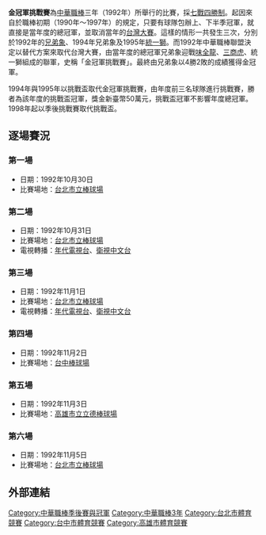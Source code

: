 '''金冠軍挑戰賽'''為[[中華職棒|中華職棒]]三年（1992年）所舉行的比賽，採[[七戰四勝制|七戰四勝制]]。起因來自於職棒初期（1990年～1997年）的規定，只要有球隊包辦上、下半季冠軍，就直接是當年度的總冠軍，並取消當年的[[台灣大賽|台灣大賽]]。這樣的情形一共發生三次，分別於1992年的[[兄弟象|兄弟象]]、1994年兄弟象及1995年[[統一獅|統一獅]]。而1992年中華職棒聯盟決定以替代方案來取代台灣大賽，由當年度的總冠軍兄弟象迎戰[[味全龍|味全龍]]、[[三商虎|三商虎]]、統一獅組成的聯軍，史稱「金冠軍挑戰賽」。最終由兄弟象以4勝2敗的成績獲得金冠軍。

1994年與1995年以挑戰盃取代金冠軍挑戰賽，由年度前三名球隊進行挑戰賽，勝者為該年度的挑戰盃冠軍，獎金新臺幣50萬元，挑戰盃冠軍不影響年度總冠軍。1998年起以季後挑戰賽取代挑戰盃。

==逐場賽況==
===第一場===
*日期：1992年10月30日
*比賽場地：[[台北市立棒球場|台北市立棒球場]]
{{棒球比賽9局記分板
| Road='''兄弟象'''
| R1=0 | R2=0 | R3=0 | R4=0 | R5=0 | R6=3 | R7=2 | R8=1 | R9=3 | RR=9 | RH=11 | RE=0
| Home=明星聯隊
| H1=0 | H2=2 | H3=0 | H4=0 | H5=1 | H6=0 | H7=1 | H8=0 | H9=0 | HR=4 | HH=9 | HE=0
| 勝投=[[陳義信|陳義信]] | 敗投=[[黃平洋|黃平洋]] | 救援=無
| 勝利打點=[[吳復連|吳復連]]
| 全壘打=[[曾智偵|曾智偵]]、[[李居明_(棒球運動員)|李居明]]
| MVP=無
| 主審=[[林福全|林福全]] | 觀眾=10126 | 時=3 | 分=30
}}

===第二場===
*日期：1992年10月31日
*比賽場地：[[台北市立棒球場|台北市立棒球場]]
*電視轉播：[[年代電視台|年代電視台]]、[[衛視中文台|衛視中文台]]
{{棒球比賽9局記分板
| Road=明星聯隊
| R1=0 | R2=0 | R3=0 | R4=0 | R5=0 | R6=1 | R7=0 | R8=2 | R9=0 | RR=3 | RH=4 | RE=0
| Home='''兄弟象'''
| H1=0 | H2=0 | H3=1 | H4=0 | H5=1 | H6=2 | H7=2 | H8=0 | H9=X | HR=6 | HH=11 | HE=0
| 勝投=[[鄧肯C.D|鄧肯]] | 敗投=[[郭進興|郭進興]] | 救援=無
| 勝利打點=[[林易增|林易增]]
| 全壘打=[[陳正中|陳正中]]6局上、[[林克F.L|林克]]8局上
| MVP=無
| 主審=[[周文宗|周文宗]] | 觀眾=14000 | 時=3 | 分=42
}}

===第三場===
*日期：1992年11月1日
*比賽場地：[[台北市立棒球場|台北市立棒球場]]
*電視轉播：[[年代電視台|年代電視台]]、[[衛視中文台|衛視中文台]]
{{棒球比賽9局記分板
| Road='''兄弟象'''
| R1=2 | R2=1 | R3=0 | R4=0 | R5=0 | R6=0 | R7=3 | R8=1 | R9=2 | RR=9 | RH=16 | RE=0
| Home=明星聯隊
| H1=0 | H2=0 | H3=0 | H4=1 | H5=1 | H6=0 | H7=0 | H8=0 | H9=0 | HR=2 | HH=5 | HE=0
| 勝投=[[陳憲章|陳憲章]] | 敗投=[[康明杉|康明杉]] | 救援=無 | 勝利打點=無
| 全壘打=無
| MVP=無
| 主審=[[李柏河|李柏河]] | 觀眾=5877 | 時=2 | 分=45
}}

===第四場===
*日期：1992年11月2日
*比賽場地：[[台中棒球場|台中棒球場]]
{{棒球比賽9局記分板
| Road='''明星聯隊'''
| R1=0 | R2=0 | R3=0 | R4=0 | R5=2 | R6=2 | R7=0 | R8=1 | R9=0 | RR=5 | RH=8 | RE=0
| Home=兄弟象
| H1=0 | H2=2 | H3=0 | H4=0 | H5=0 | H6=0 | H7=0 | H8=0 | H9=0 | HR=2 | HH=7 | HE=0
| 勝投=[[杜福明|杜福明]] | 敗投=[[尼洛|尼洛]] | 救援={{link-en|牛沙勒|Julio Solano}} | 勝利打點=[[林克F.L|林克]]
| 全壘打=[[陳彥成|陳彥成]]2局下、[[陳金茂|陳金茂]]5局上、[[林克F.L|林克]]6局上
| MVP=無
| 主審=[[許榮龍|許榮龍]] | 觀眾=9000 | 時=2 | 分=41
}}

===第五場===
*日期：1992年11月3日
*比賽場地：[[高雄市立立德棒球場|高雄市立立德棒球場]]
{{棒球比賽9局記分板
| Road=   兄弟象
| R1=0 | R2=3 | R3=2 | R4=0 | R5=0 | R6=0 | R7=0 | R8=0 | R9=0 | RR=5 | RH=6 | RE=0
| Home='''明星聯隊'''
| H1=1 | H2=3 | H3=0 | H4=3 | H5=0 | H6=2 | H7=0 | H8=0 | H9=X | HR=9 | HH=10 | HE=0
| 勝投=[[郭進興|郭進興]] | 敗投=[[黃廣琪|黃廣琪]] | 救援=無 | 勝利打點=[[林克F.L|林克]]
| 全壘打=[[林百亨|林百亨]]、[[孫昭立|孫昭立]]、[[克魯茲|克魯茲]]、[[林克F.L|林克]]、[[林仲秋|林仲秋]]
| MVP=無
| 主審=[[蔣寬仁|蔣寬仁]] | 觀眾=8105 | 時=2 | 分=41
}}

===第六場===
*日期：1992年11月5日
*比賽場地：[[台北市立棒球場|台北市立棒球場]]
{{棒球比賽13局記分板
| 先攻=  明星聯隊
| R1=0 | R2=0 | R3=0 | R4=0 | R5=2 | R6=0 | R7=5 | R8=0 | R9=1 | R10=0 | R11=0 | R12=0 | R13=0 | RR=8 | RH=12 | RE=0
| 後攻='''兄弟象'''
| H1=1 | H2=1 | H3=0 | H4=2 | H5=0 | H6=0 | H7=3 | H8=0 | H9=1 | H10=0 | H11=0 | H12=0 | H13=1X | HR=9 | HH=12 | HE=0
| 勝投=[[鄧肯C.D|鄧肯]] | 敗投=[[黃平洋|黃平洋]] | 救援=無 | 勝利打點=[[王光輝_(棒球選手)|王光輝]]
| 全壘打=[[克魯茲|克魯茲]]、[[羅世幸|羅世幸]]、[[李居明_(棒球運動員)|李居明]]、[[林克F.L|林克]]
| MVP=無
| 主審=[[席伯多|席伯多]] | 觀眾=10358 | 時=5 | 分=4
}}
<!-- 由於Template:Linescore 不完善，只能先撈舊版本記分板
{{Linescore
| Date=1992年11月5日
| Location = [[台北市立棒球場|台北市立棒球場]]
| Road=  明星聯隊
| R1=0 | R2=0 | R3=0 | R4=0 | R5=2 | R6=0 | R7=5 | R8=0 | R9=1 | R10=0 | R11=0 | R12=0 | R13=0 | RR=8 | RH=12 | RE=0
| Home='''兄弟象'''
| H1=1 | H2=1 | H3=0 | H4=2 | H5=0 | H6=0 | H7=3 | H8=0 | H9=1 | H10=0 | H11=0 | H12=0 | H13=1X | HR=9 | HH=12 | HE=0
| WP=[[鄧肯C.D|鄧肯]] | LP=[[黃平洋|黃平洋]] | SV=無 | 勝利打點=[[王光輝_(棒球選手)|王光輝]]
| RoadHR=[[羅世幸|羅世幸]]、[[林克F.L|林克]]|HomeHR=[[克魯茲|克魯茲]]、[[李居明_(棒球運動員)|李居明]]
| MVP=無
| Umpires=[[席伯多|席伯多]] | Attendance=10358 | Notes=勝利打點為[[王光輝_(棒球選手)|王光輝]]，比賽時間則是5小時04分
}}
-->

==外部連結==
{{台灣棒球維基館}}
{{Taiwan Series}}
{{Brother Elephants}}
{{Chinese Professional Baseball League}}

[[Category:中華職棒季後賽與冠軍|Category:中華職棒季後賽與冠軍]]
[[Category:中華職棒3年|Category:中華職棒3年]]
[[Category:台北市體育競賽|Category:台北市體育競賽]]
[[Category:台中市體育競賽|Category:台中市體育競賽]]
[[Category:高雄市體育競賽|Category:高雄市體育競賽]]